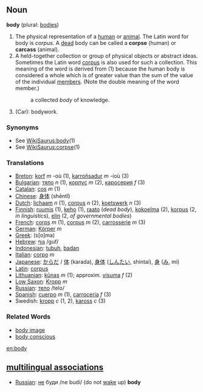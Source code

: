 ==Noun==

'''body''' (plural: [[bodies]])

#The physical representation of a [[human]] or [[animal]].  The Latin word for body is ''corpus''.  A [[dead]] body can be called a '''corpse''' (human) or '''carcass''' (animal).
#A held-together collection or group of physical objects or abstract ideas.  Sometimes the Latin word [[corpus]] is also used for such a collection.  This meaning of the word is derived from (1) because the human body is considered a whole which is of greater value than the sum of the value of the individual [[member]]s.  (Note the double meaning of the word member.)
#:a collected ''body'' of knowledge.
#(Car): bodywork.
===Synonyms===
*See [[WikiSaurus:body]](1)
*See [[WikiSaurus:corpse]](1)
=== Translations ===
*[[Breton]]: [[korf]] ''m'' -où (1), [[karroñsadur]] ''m'' -ioù (3)
*[[Bulgarian]]: [[тяло]] ''n'' (1), [[корпус]] ''m'' (2), [[каросерия]] ''f'' (3)
*[[Catalan]]: [[cos]] ''m'' (1)
*[[Chinese]]: [[身体]] (shēntǐ)
*[[Dutch]]: [[lichaam]] ''n'' (1), [[corpus]] ''n'' (2), [[koetswerk]] ''n'' (3)
*[[Finnish]]: [[ruumis]] (1), [[keho]] (1), [[raato]] (''dead body''), [[kokoelma]] (2), [[korpus]] (2, ''in linguistics''), [[elin]] (2, ''of governmental bodies'')
*[[French]]: [[:fr:corps|corps]] ''m'' (1), [[:fr:corpus|corpus]] ''m'' (2), [[carrosserie]] ''m'' (3)
*[[German]]: [[:de:Körper|Körper]] ''m''
*[[Greek]]: (s[o]ma)
*[[Hebrew]]: [[:he:גוף|גוף]] /guf/
*[[Indonesian]]: [[tubuh]], [[badan]]
*[[Italian]]: [[:it:corpo|corpo]] ''m''
*[[Japanese]]: [[からだ]] / [[体]] (karada), [[身体]] ([[しんたい]], shintai), [[身]] ([[み]], mi)
*[[Latin]]: [[corpus]]
*[[Lithuanian]]: [[kūnas]] ''m'' (1); approxim. [[visuma]] ''f'' (2)
*[[Low Saxon]]: [[Kropp]] ''m''
*[[Russian]]: [[:ru:тело|тело]] /telo/
*[[Spanish]]: [[cuerpo]] ''m'' (1), [[carrocería]] ''f'' (3)
*Swedish: [[kropp]] ''c'' (1, 2), [[kaross]] ''c'' (3)

=== Related Words ===
*[[body image]]
*[[body conscious]]

[[en:body]]

==[[multilingual associations]]==
*[[Russian]]: [[:ru:не|не]] буди /ne budi/ (do not [[wake]] up) '''body'''